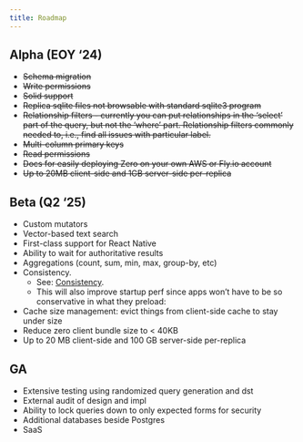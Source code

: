 ```yaml
---
title: Roadmap
---
```


## Alpha (EOY ‘24)

- ~~Schema migration~~
- ~~Write permissions~~
- ~~Solid support~~
- ~~Replica sqlite files not browsable with standard sqlite3 program~~
- ~~Relationship filters - currently you can put relationships in the ‘select’ part of the query, but not the ‘where’ part. Relationship filters commonly needed to, i.e., find all issues with particular label.~~
- ~~Multi-column primary keys~~
- ~~Read permissions~~
- ~~Docs for easily deploying Zero on your own AWS or Fly.io account~~
- ~~Up to 20MB client-side and 1GB server-side per-replica~~

## Beta (Q2 ‘25)

- Custom mutators
- Vector-based text search
- First-class support for React Native
- Ability to wait for authoritative results
- Aggregations (count, sum, min, max, group-by, etc)
- Consistency.
  - See: [Consistency](/docs/preloading#consistency).
  - This will also improve startup perf since apps won’t have to be so conservative in what they preload:
- Cache size management: evict things from client-side cache to stay under size
- Reduce zero client bundle size to < 40KB
- Up to 20 MB client-side and 100 GB server-side per-replica

## GA

- Extensive testing using randomized query generation and dst
- External audit of design and impl
- Ability to lock queries down to only expected forms for security
- Additional databases beside Postgres
- SaaS
